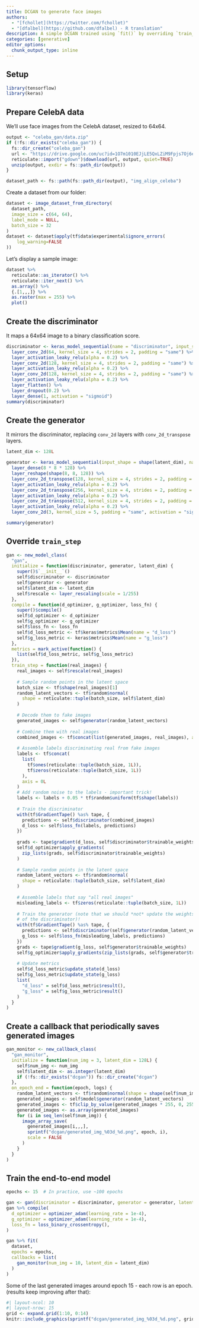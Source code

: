 ```yaml
---
title: DCGAN to generate face images
authors: 
  - "[fchollet](https://twitter.com/fchollet)"
  - "[dfalbel](https://github.com/dfalbel) - R translation"
description: A simple DCGAN trained using `fit()` by overriding `train_step` on CelebA images.
categories: [generative]
editor_options: 
  chunk_output_type: inline
---
```


## Setup

```r
library(tensorflow)
library(keras)
```

## Prepare CelebA data

We'll use face images from the CelebA dataset, resized to 64x64.

```r
output <- "celeba_gan/data.zip"
if (!fs::dir_exists("celeba_gan")) {
  fs::dir_create("celeba_gan")
  url <- "https://drive.google.com/uc?id=1O7m1010EJjLE5QxLZiM9Fpjs7Oj6e684"
  reticulate::import("gdown")$download(url, output, quiet=TRUE)
  unzip(output, exdir = fs::path_dir(output))
}

dataset_path <- fs::path(fs::path_dir(output), "img_align_celeba")
```

Create a dataset from our folder:

```r
dataset <- image_dataset_from_directory(
  dataset_path, 
  image_size = c(64, 64),
  label_mode = NULL, 
  batch_size = 32
)
dataset <- dataset$apply(tf$data$experimental$ignore_errors(
    log_warning=FALSE
))
```

Let's display a sample image:

```r
dataset %>% 
  reticulate::as_iterator() %>% 
  reticulate::iter_next() %>% 
  as.array() %>% 
  {.[1,,,]} %>% 
  as.raster(max = 255) %>% 
  plot()
```

## Create the discriminator

It maps a 64x64 image to a binary classification score.

```r
discriminator <- keras_model_sequential(name = "discriminator", input_shape = shape(64, 64, 3)) %>% 
  layer_conv_2d(64, kernel_size = 4, strides = 2, padding = "same") %>% 
  layer_activation_leaky_relu(alpha = 0.2) %>% 
  layer_conv_2d(128, kernel_size = 4, strides = 2, padding = "same") %>% 
  layer_activation_leaky_relu(alpha = 0.2) %>% 
  layer_conv_2d(128, kernel_size = 4, strides = 2, padding = "same") %>% 
  layer_activation_leaky_relu(alpha = 0.2) %>% 
  layer_flatten() %>% 
  layer_dropout(0.2) %>% 
  layer_dense(1, activation = "sigmoid")
summary(discriminator)
```

## Create the generator

It mirrors the discriminator, replacing `conv_2d` layers with `conv_2d_transpose` layers.

```r
latent_dim <- 128L

generator <- keras_model_sequential(input_shape = shape(latent_dim), name = "generator") %>% 
  layer_dense(8 * 8 * 128) %>% 
  layer_reshape(shape(8, 8, 128)) %>% 
  layer_conv_2d_transpose(128, kernel_size = 4, strides = 2, padding = "same") %>% 
  layer_activation_leaky_relu(alpha = 0.2) %>% 
  layer_conv_2d_transpose(256, kernel_size = 4, strides = 2, padding = "same") %>% 
  layer_activation_leaky_relu(alpha = 0.2) %>% 
  layer_conv_2d_transpose(512, kernel_size = 4, strides = 2, padding = "same") %>% 
  layer_activation_leaky_relu(alpha = 0.2) %>% 
  layer_conv_2d(3, kernel_size = 5, padding = "same", activation = "sigmoid")

summary(generator)
```

## Override `train_step`

```r
gan <- new_model_class(
  "gan",
  initialize = function(discriminator, generator, latent_dim) {
    super()$`__init__`()
    self$discriminator <- discriminator
    self$generator <- generator
    self$latent_dim <- latent_dim
    self$rescale <- layer_rescaling(scale = 1/255)
  },
  compile = function(d_optimizer, g_optimizer, loss_fn) {
    super()$compile()
    self$d_optimizer <- d_optimizer
    self$g_optimizer <- g_optimizer
    self$loss_fn <- loss_fn
    self$d_loss_metric <- tf$keras$metrics$Mean(name = "d_loss")
    self$g_loss_metric <- keras$metrics$Mean(name = "g_loss")
  },
  metrics = mark_active(function() {
    list(self$d_loss_metric, self$g_loss_metric)
  }),
  train_step = function(real_images) {
    real_images <- self$rescale(real_images)
    
    # Sample random points in the latent space
    batch_size <- tf$shape(real_images)[1]
    random_latent_vectors <- tf$random$normal(
      shape = reticulate::tuple(batch_size, self$latent_dim)
    )
    
    # Decode them to fake images
    generated_images <- self$generator(random_latent_vectors)
    
    # Combine them with real images
    combined_images <- tf$concat(list(generated_images, real_images), axis = 0L)
    
    # Assemble labels discriminating real from fake images
    labels <- tf$concat(
      list(
        tf$ones(reticulate::tuple(batch_size, 1L)), 
        tf$zeros(reticulate::tuple(batch_size, 1L))
      ), 
      axis = 0L
    )
    # Add random noise to the labels - important trick!
    labels <- labels + 0.05 * tf$random$uniform(tf$shape(labels))
    
    # Train the discriminator
    with(tf$GradientTape() %as% tape, {   
      predictions <- self$discriminator(combined_images)
      d_loss <- self$loss_fn(labels, predictions)
    })
    
    grads <- tape$gradient(d_loss, self$discriminator$trainable_weights)
    self$d_optimizer$apply_gradients(
      zip_lists(grads, self$discriminator$trainable_weights)
    )
    
    # Sample random points in the latent space
    random_latent_vectors <- tf$random$normal(
      shape = reticulate::tuple(batch_size, self$latent_dim)
    )
    
    # Assemble labels that say "all real images"
    misleading_labels <- tf$zeros(reticulate::tuple(batch_size, 1L))
    
    # Train the generator (note that we should *not* update the weights
    # of the discriminator)!
    with(tf$GradientTape() %as% tape, {   
      predictions <- self$discriminator(self$generator(random_latent_vectors))
      g_loss <- self$loss_fn(misleading_labels, predictions)
    })
    grads <- tape$gradient(g_loss, self$generator$trainable_weights)
    self$g_optimizer$apply_gradients(zip_lists(grads, self$generator$trainable_weights))
    
    # Update metrics
    self$d_loss_metric$update_state(d_loss)
    self$g_loss_metric$update_state(g_loss)
    list(
      "d_loss" = self$d_loss_metric$result(),
      "g_loss" = self$g_loss_metric$result()
    )
  }
)
```

## Create a callback that periodically saves generated images

```r
gan_monitor <- new_callback_class(
  "gan_monitor",
  initialize = function(num_img = 3, latent_dim = 128L) {
    self$num_img <- num_img
    self$latent_dim <- as.integer(latent_dim)
    if (!fs::dir_exists("dcgan")) fs::dir_create("dcgan")
  },
  on_epoch_end = function(epoch, logs) {
    random_latent_vectors <- tf$random$normal(shape = shape(self$num_img, self$latent_dim))
    generated_images <- self$model$generator(random_latent_vectors)
    generated_images <- tf$clip_by_value(generated_images * 255, 0, 255)
    generated_images <- as.array(generated_images)
    for (i in seq_len(self$num_img)) {
      image_array_save(
        generated_images[i,,,], 
        sprintf("dcgan/generated_img_%03d_%d.png", epoch, i),
        scale = FALSE
      )
    }
  }
)
```

## Train the end-to-end model

```r
epochs <- 15  # In practice, use ~100 epochs

gan <- gan(discriminator = discriminator, generator = generator, latent_dim = latent_dim)
gan %>% compile(
  d_optimizer = optimizer_adam(learning_rate = 1e-4),
  g_optimizer = optimizer_adam(learning_rate = 1e-4),
  loss_fn = loss_binary_crossentropy(),
)

gan %>% fit(
  dataset, 
  epochs = epochs, 
  callbacks = list(
    gan_monitor(num_img = 10, latent_dim = latent_dim)
  )
)
```

Some of the last generated images around epoch 15 - each row is an epoch.
(results keep improving after that):

```r
#| layout-ncol: 10
#| layout-nrow: 15
grid <- expand.grid(1:10, 0:14)
knitr::include_graphics(sprintf("dcgan/generated_img_%03d_%d.png", grid[[2]], grid[[1]]))
```
